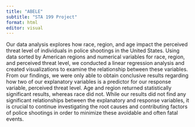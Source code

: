 ```yaml
---
title: "ABELE"
subtitle: "STA 199 Project"
format: html
editor: visual
---
```


Our data analysis explores how race, region, and age impact the perceived threat level of individuals in police shootings in the United States. Using data sorted by American regions and numerical variables for race, region, and perceived threat level, we conducted a linear regression analysis and created visualizations to examine the relationship between these variables. From our findings, we were only able to obtain conclusive results regarding how two of our explanatory variables is a predictor for our response variable, perceived threat level. Age and region returned statistically significant results, whereas race did not. While our results did not find any significant relationships between the explanatory and response variables, it is crucial to continue investigating the root causes and contributing factors of police shootings in order to minimize these avoidable and often fatal events.
